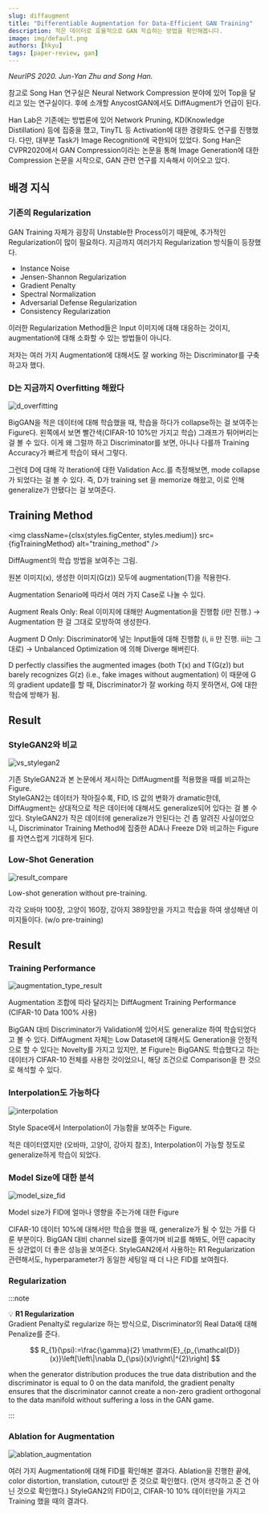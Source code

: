 ```yaml
---
slug: diffaugment
title: "Differentiable Augmentation for Data-Efficient GAN Training"
description: 적은 데이터로 효율적으로 GAN 학습하는 방법을 확인해봅니다.
image: img/default.png
authors: [hkyu]
tags: [paper-review, gan]
---
```




*NeurIPS 2020. Jun-Yan Zhu and Song Han.*

참고로 Song Han 연구실은 Neural Network Compression 분야에 있어 Top을 달리고 있는 연구실이다. 후에 소개할 AnycostGAN에서도 DiffAugment가 언급이 된다.

Han Lab은 기존에는 방법론에 있어 Network Pruning, KD(Knowledge Distillation) 등에 집중을 했고, TinyTL 등 Activation에 대한 경량화도 연구를 진행했다. 다만, 대부분 Task가 Image Recognition에 국한되어 있었다. Song Han은 CVPR2020에서 GAN Compression이라는 논문을 통해 Image Generation에 대한 Compression 논문을 시작으로, GAN 관련 연구를 지속해서 이어오고 있다. 

## 배경 지식

### 기존의 Regularization

GAN Training 자체가 굉장히 Unstable한 Process이기 때문에, 추가적인 Regularization이 많이 필요하다. 지금까지 여러가지 Regularization 방식들이 등장했다.

- Instance Noise
- Jensen-Shannon Regularization
- Gradient Penalty
- Spectral Normalization
- Adversarial Defense Regularization
- Consistency Regularization

이러한 Regularization Method들은 Input 이미지에 대해 대응하는 것이지, augmentation에 대해 소화할 수 있는 방법들이 아니다.

저자는 여러 가지 Augmentation에 대해서도 잘 working 하는 Discriminator를 구축하고자 했다.

### D는 지금까지 Overfitting 해왔다

<img className={styles.figCenter} src={figOverfitting} alt="d_overfitting" />

BigGAN을 적은 데이터에 대해 학습했을 때, 학습을 하다가 collapse하는 걸 보여주는 Figure다. 왼쪽에서 보면 빨간색(CIFAR-10 10%만 가지고 학습) 그래프가 튀어버리는 걸 볼 수 있다. 이게 왜 그럴까 하고 Discriminator를 보면, 아니나 다를까 Training Accuracy가 빠르게 학습이 돼서 그렇다.

그런데 D에 대해 각 Iteration에 대한 Validation Acc.를 측정해보면, mode collapse가 되었다는 걸 볼 수 있다. 즉, D가 training set 을 memorize 해왔고, 이로 인해 generalize가 안됐다는 걸 보여준다.

## Training Method

<img className={clsx(styles.figCenter, styles.medium)} src={figTrainingMethod} alt="training_method" />

DiffAugment의 학습 방법을 보여주는 그림.

원본 이미지(x), 생성한 이미지(G(z)) 모두에 augmentation(T)을 적용한다.

Augmentation Senario에 따라서 여러 가지 Case로 나눌 수 있다.

Augment Reals Only: Real 이미지에 대해만 Augmentation을 진행함 (i만 진행.)
→ Augmentation 한 걸 그대로 모방하여 생성한다.

Augment D Only: Discriminator에 넣는 Input들에 대해 진행함 (i, ii 만 진행. iii는 그대로)
→ Unbalanced Optimization 에 의해 Diverge 해버린다.

D perfectly classifies the augmented images (both T(x) and T(G(z)) but barely
recognizes G(z) (i.e., fake images without augmentation)
이 때문에 G의 gradient update를 할 때, Discriminator가 잘 working 하지 못하면서, G에 대한 학습에 방해가 됨.

## Result

### StyleGAN2와 비교

<img className={styles.figCenter} src={figVsStylegan} alt="vs_stylegan2" />

기존 StyleGAN2과 본 논문에서 제시하는 DiffAugment를 적용했을 때를 비교하는 Figure.  
StyleGAN2는 데이터가 작아질수록, FID, IS 값의 변화가 dramatic한데, DiffAugment는 상대적으로 적은 데이터에 대해서도 generalize되어 있다는 걸 볼 수 있다. StyleGAN2가 작은 데이터에 generalize가 안된다는 건 좀 알려진 사실이었으니, Discriminator Training Method에 집중한 ADA나 Freeze D와 비교하는 Figure를 자연스럽게 기대하게 된다.

### Low-Shot Generation

<img className={styles.figCenter} src={figResultCompare} alt="result_compare" />

Low-shot generation without pre-training.

각각 오바마 100장, 고양이 160장, 강아지 389장만을 가지고 학습을 하여 생성해낸 이미지들이다. (w/o pre-training)

## Result

### Training Performance

<img className={styles.figCenter} src={figAugResult} alt="augmentation_type_result" />

Augmentation 조합에 따라 달라지는 DiffAugment Training Performance (CIFAR-10 Data 100% 사용)

BigGAN 대비 Discriminator가 Validation에 있어서도 generalize 하여 학습되었다고 볼 수 있다. DiffAugment 자체는 Low Dataset에 대해서도 Generation을 안정적으로 할 수 있다는 Novelty를 가지고 있지만, 본 Figure는 BigGAN도 학습했다고 하는 데이터가 CIFAR-10 전체를 사용한 것이었으니, 해당 조건으로 Comparison을 한 것으로 해석할 수 있다.

### Interpolation도 가능하다

<img className={styles.figCenter} src={figInterpolation} alt="interpolation" />

Style Space에서 Interpolation이 가능함을 보여주는 Figure.

적은 데이터였지만 (오바마, 고양이, 강아지 참조), Interpolation이 가능할 정도로 generalize하게 학습이 되었다.

### Model Size에 대한 분석

<img className={styles.figCenter} src={figModelSize} alt="model_size_fid" />

Model size가 FID에 얼마나 영향을 주는가에 대한 Figure

CIFAR-10 데이터 10%에 대해서만 학습을 했을 때, generalize가 될 수 있는 가를 다룬 부분이다. BigGAN 대비 channel size를 줄여가며 비교를 해봐도, 어떤 capacity든 상관없이 더 좋은 성능을 보여준다. StyleGAN2에서 사용하는 R1 Regularization 관련해서도, hyperparameter가 동일한 세팅일 때 더 나은 FID를 보여줬다.

### Regularization

:::note

💡 **R1 Regularization**  
Gradient Penalty로 regularize 하는 방식으로, Discriminator의 Real Data에 대해 Penalize를 준다.

$$
R_{1}(\psi):=\frac{\gamma}{2} \mathrm{E}_{p_{\mathcal{D}}(x)}\left[\left\|\nabla D_{\psi}(x)\right\|^{2}\right]
$$

when the generator distribution produces the true data distribution and the discriminator is equal to 0 on the data manifold, the gradient penalty ensures that the discriminator cannot create a non-zero gradient orthogonal to the data manifold without suffering a loss in the GAN game.

:::

### Ablation for Augmentation

<img className={styles.figCenter} src={figAblation} alt="ablation_augmentation" />

여러 가지 Augmentation에 대해 FID를 확인해본 결과다.
Ablation을 진행한 끝에, color distortion, translation, cutout만 준 것으로 확인했다. (먼저 생각하고 준 건 아닌 것으로 확인했다.)
StyleGAN2의 FID이고, CIFAR-10 10% 데이터만을 가지고 Training 했을 때의 결과다.